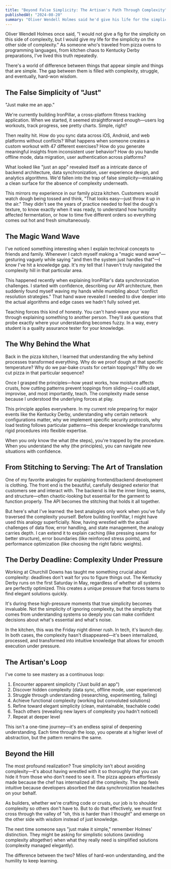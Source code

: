 ```yaml
---
title: "Beyond False Simplicity: The Artisan's Path Through Complexity"
publishedAt: "2024-08-20"
summary: "Oliver Wendell Holmes said he'd give his life for the simplicity on the other side of complexity. Here's what that journey looks like in practice."
---
```


Oliver Wendell Holmes once said, "I would not give a fig for the simplicity on this side of complexity, but I would give my life for the simplicity on the other side of complexity." As someone who's traveled from pizza ovens to programming languages, from kitchen chaos to Kentucky Derby preparations, I've lived this truth repeatedly.

There's a world of difference between things that appear simple and things that are simple. The gap between them is filled with complexity, struggle, and eventually, hard-won wisdom.

## The False Simplicity of "Just"

"Just make me an app."

We're currently building IronPillar, a cross-platform fitness tracking application. When we started, it seemed straightforward enough—users log workouts, track progress, see pretty charts. Simple, right?

Then reality hit. How do you sync data across iOS, Android, and web platforms without conflicts? What happens when someone creates a custom workout with 47 different exercises? How do you generate meaningful insights from inconsistent user behavior? How do you handle offline mode, data migration, user authentication across platforms?

What looked like "just an app" revealed itself as a intricate dance of backend architecture, data synchronization, user experience design, and analytics algorithms. We'd fallen into the trap of false simplicity—mistaking a clean surface for the absence of complexity underneath.

This mirrors my experience in our family pizza kitchen. Customers would watch dough being tossed and think, "That looks easy—just throw it up in the air." They didn't see the years of practice needed to feel the dough's texture, to know exactly when it was ready, to understand how humidity affected fermentation, or how to time five different orders so everything comes out hot and fresh simultaneously.

## The Magic Wand Wave

I've noticed something interesting when I explain technical concepts to friends and family. Whenever I catch myself making a "magic wand wave"—gesturing vaguely while saying "and then the system just handles that"—I know I've hit a knowledge gap. It's my tell that I haven't truly navigated the complexity hill in that particular area.

This happened recently when explaining IronPillar's data synchronization challenges. I started with confidence, describing our API architecture, then suddenly found myself waving my hands while mumbling about "conflict resolution strategies." That hand wave revealed I needed to dive deeper into the actual algorithms and edge cases we hadn't fully solved yet.

Teaching forces this kind of honesty. You can't hand-wave your way through explaining something to another person. They'll ask questions that probe exactly where your understanding becomes fuzzy. In a way, every student is a quality assurance tester for your knowledge.

## The Why Behind the What

Back in the pizza kitchen, I learned that understanding the why behind processes transformed everything. Why do we proof dough at that specific temperature? Why do we par-bake crusts for certain toppings? Why do we cut pizza in that particular sequence?

Once I grasped the principles—how yeast works, how moisture affects crusts, how cutting patterns prevent toppings from sliding—I could adapt, improvise, and most importantly, teach. The complexity made sense because I understood the underlying forces at play.

This principle applies everywhere. In my current role preparing for major events like the Kentucky Derby, understanding why certain network configurations matter, why we implement specific security protocols, why load testing follows particular patterns—this deeper knowledge transforms rigid procedures into flexible expertise.

When you only know the what (the steps), you're trapped by the procedure. When you understand the why (the principles), you can navigate new situations with confidence.

## From Stitching to Serving: The Art of Translation

One of my favorite analogies for explaining frontend/backend development is clothing. The front end is the beautiful, carefully designed exterior that customers see and interact with. The backend is like the inner lining, seams, and structure—often chaotic-looking but essential for the garment to function properly. The API becomes the stitching that holds it all together.

But here's what I've learned: the best analogies only work when you've fully traversed the complexity yourself. Before building IronPillar, I might have used this analogy superficially. Now, having wrestled with the actual challenges of data flow, error handling, and state management, the analogy carries depth. I can extend it to explain caching (like pressing seams for better structure), error boundaries (like reinforced stress points), and performance optimization (like choosing the right fabric weights).

## The Derby Deadline: Complexity Under Pressure

Working at Churchill Downs has taught me something crucial about complexity: deadlines don't wait for you to figure things out. The Kentucky Derby runs on the first Saturday in May, regardless of whether all systems are perfectly optimized. This creates a unique pressure that forces teams to find elegant solutions quickly.

It's during these high-pressure moments that true simplicity becomes invaluable. Not the simplicity of ignoring complexity, but the simplicity that comes from understanding systems so deeply you can make confident decisions about what's essential and what's noise.

In the kitchen, this was the Friday night dinner rush. In tech, it's launch day. In both cases, the complexity hasn't disappeared—it's been internalized, processed, and transformed into intuitive knowledge that allows for smooth execution under pressure.

## The Artisan's Loop

I've come to see mastery as a continuous loop:

1. Encounter apparent simplicity ("Just build an app")
2. Discover hidden complexity (data sync, offline mode, user experience)
3. Struggle through understanding (researching, experimenting, failing)
4. Achieve functional complexity (working but convoluted solutions)
5. Refine toward elegant simplicity (clean, maintainable, teachable code)
6. Teach others (revealing new layers of complexity you hadn't noticed)
7. Repeat at deeper level

This isn't a one-time journey—it's an endless spiral of deepening understanding. Each time through the loop, you operate at a higher level of abstraction, but the pattern remains the same.

## Beyond the Hill

The most profound realization? True simplicity isn't about avoiding complexity—it's about having wrestled with it so thoroughly that you can hide it from those who don't need to see it. The pizza appears effortlessly made because the chef has internalized all the complexity. The app feels intuitive because developers absorbed the data synchronization headaches on your behalf.

As builders, whether we're crafting code or crusts, our job is to shoulder complexity so others don't have to. But to do that effectively, we must first cross through the valley of "oh, this is harder than I thought" and emerge on the other side with wisdom instead of just knowledge.

The next time someone says "just make it simple," remember Holmes' distinction. They might be asking for simplistic solutions (avoiding complexity altogether) when what they really need is simplified solutions (complexity managed elegantly).

The difference between the two? Miles of hard-won understanding, and the humility to keep learning.
